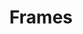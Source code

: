 ---
title: Frames
description: Frames is a drop in Self Hosted image optimizing platform, and a drop in replacement  for Next Image, Nuxt Image, Astro Image. Built with @unjs/ipx 
featured: true
repo: https://github.com/hosenur/frames
---